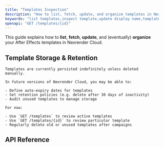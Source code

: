 ```yaml
---
title: "Templates Inspection"
description: "How to list, fetch, update, and organize templates in Nexrender Cloud."
keywords: "list templates,inspect template,update display name,template tags,template retention"
openapi: "GET /templates/{id}"
---
```


This guide explains how to **list**, **fetch**, **update**, and (eventually) **organize** your After Effects templates in Nexrender Cloud.
 
  ## Template Storage & Retention
    Templates are currently persisted indefinitely unless deleted manually.

    In future versions of Nexrender Cloud, you may be able to:

    - Define auto-expiry dates for templates
    - Set retention policies (e.g. delete after 30 days of inactivity)
    - Audit unused templates to manage storage

    For now:

    - Use `GET /templates` to review active templates
    - Use `GET /templates/{id}` to review particular template
    - Regularly delete old or unused templates after campaigns


  ## API Reference